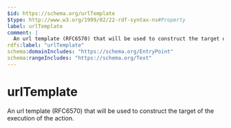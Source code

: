 ```yaml
---
$id: https://schema.org/urlTemplate
$type: http://www.w3.org/1999/02/22-rdf-syntax-ns#Property
label: urlTemplate
comment: |
  An url template (RFC6570) that will be used to construct the target of the execution of the action.
rdfs:label: "urlTemplate"
schema:domainIncludes: "https://schema.org/EntryPoint"
schema:rangeIncludes: "https://schema.org/Text"
---
```


# urlTemplate

An url template (RFC6570) that will be used to construct the target of the execution of the action.

